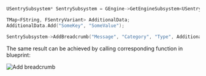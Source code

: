 ```cpp
USentrySubsystem* SentrySubsystem = GEngine->GetEngineSubsystem<USentrySubsystem>();

TMap<FString, FSentryVariant> AdditionalData;
AdditionalData.Add("SomeKey", "SomeValue");

SentrySubsystem->AddBreadcrumb("Message", "Category", "Type", AdditionalData, ESentryLevel::Info);
```

The same result can be achieved by calling corresponding function in blueprint:

![Add breadcrumb](./img/ureal_breadcrumb.png)

